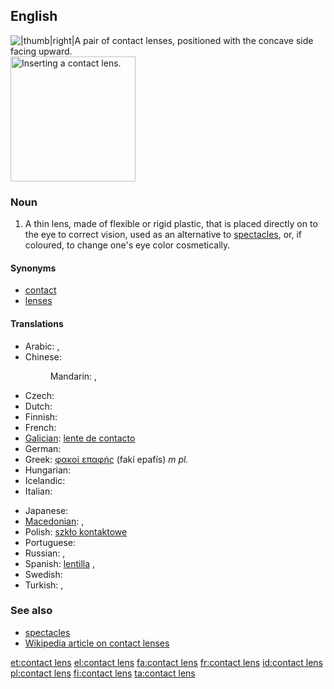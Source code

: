 ==English==
[[File:Contactlenzen Confortissimo.JPG||thumb|right|A pair of contact lenses, positioned with the concave side facing upward.]]
[[Image:Contact Lens Ayala.jpg|thumb|200px|Inserting a contact lens.]]

===Noun===
{{en-noun|sg=[[contact]] [[lens]]|contact lenses}}

# A thin lens, made of flexible or rigid plastic, that is placed directly on to the eye to correct vision, used as an alternative to [[spectacles]], or, if coloured, to change one's eye color cosmetically.

====Synonyms====
* [[contact]]
* [[lens]]es

====Translations====
{{trans-top|thin lens placed directly on the eye}}
* Arabic: {{t|ar|عدسة لاقصة|f}},  {{t|ar|عدسة|f|tr=3ádasa}}
* Chinese:
*: Mandarin: {{t|zh|隱形眼鏡|sc=Hani}}, {{t|zh|隱形眼镜|tr=yǐnxíng yǎnjìng|sc=Hani}}
* Czech: {{t-|cs|kontaktní čočka|f}}
* Dutch: {{t+|nl|contactlens|f}}
* Finnish: {{t+|fi|piilolinssi}}
* French: {{t+|fr|lentille de contact|f}}
* [[Galician]]: [[lente de contacto]] {{f}}
* German: {{t-|de|Kontaktlinse|f}}
* Greek: [[φακοί επαφής]] (fakí epafís) ''m pl.''
* Hungarian: {{t+|hu|kontaktlencse}}
* Icelandic: {{t|is|augnlinsa|f}}
* Italian: {{t-|it|lente a contatto|f}}
{{trans-mid}}
* Japanese: {{t|ja|コンタクトレンズ|tr=kontakuto renzu}}
* [[Macedonian]]: {{t|mk|контактна леќа|f|tr=kóntaktna léḱa}},  {{t|mk|контактни леќи|p|tr=kóntaktni léḱi}}
* Polish: [[szkło kontaktowe]] {{n}}
* Portuguese: {{t|pt|lente de contato|f}}
* Russian: {{t|ru|контактная линза|f|tr=kontáktnaja línza}}, {{t|ru|линза|f|tr=línza|sc=Cyrl}}
* Spanish: [[lentilla]] {{f}}, {{t|es|lente de contacto|m}}
* Swedish: {{t+|sv|kontaktlins|c}}
* Turkish: {{t+|tr|lens}},  {{t-|tr|kontakt lens}}
{{trans-bottom}}

===See also===
* [[spectacles]]
* [[w:contact lens|Wikipedia article on contact lenses]]

[[et:contact lens]]
[[el:contact lens]]
[[fa:contact lens]]
[[fr:contact lens]]
[[id:contact lens]]
[[pl:contact lens]]
[[fi:contact lens]]
[[ta:contact lens]]